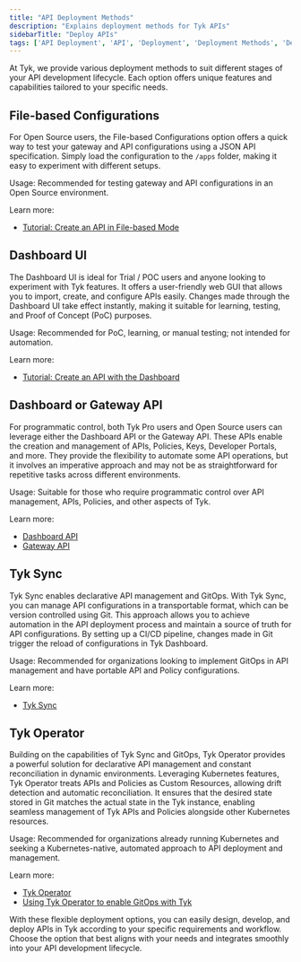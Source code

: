 ```yaml
---
title: "API Deployment Methods"
description: "Explains deployment methods for Tyk APIs"
sidebarTitle: "Deploy APIs"
tags: ['API Deployment', 'API', 'Deployment', 'Deployment Methods', 'Deploy APIs', 'Tyk Sync', 'Tyk Operator']
---
```


At Tyk, we provide various deployment methods to suit different stages of your API development lifecycle. Each option offers unique features and capabilities tailored to your specific needs.

## File-based Configurations

For Open Source users, the File-based Configurations option offers a quick way to test your gateway and API configurations using a JSON API specification. Simply load the configuration to the `/apps` folder, making it easy to experiment with different setups.

Usage: Recommended for testing gateway and API configurations in an Open Source environment.

Learn more:
* [Tutorial: Create an API in File-based Mode](/docsv2/5.7/api-management/gateway-config-managing-classic#create-an-api-in-file-based-mode)

## Dashboard UI

The Dashboard UI is ideal for Trial / POC users and anyone looking to experiment with Tyk features. It offers a user-friendly web GUI that allows you to import, create, and configure APIs easily. Changes made through the Dashboard UI take effect instantly, making it suitable for learning, testing, and Proof of Concept (PoC) purposes.

Usage: Recommended for PoC, learning, or manual testing; not intended for automation.

Learn more:
* [Tutorial: Create an API with the Dashboard](/docsv2/5.7/api-management/gateway-config-managing-classic#create-an-api-with-the-dashboard)

## Dashboard or Gateway API

For programmatic control, both Tyk Pro users and Open Source users can leverage either the Dashboard API or the Gateway API. These APIs enable the creation and management of APIs, Policies, Keys, Developer Portals, and more. They provide the flexibility to automate some API operations, but it involves an imperative approach and may not be as straightforward for repetitive tasks across different environments.

Usage: Suitable for those who require programmatic control over API management, APIs, Policies, and other aspects of Tyk.

Learn more:
- [Dashboard API](/docsv2/5.7/api-management/dashboard-configuration#exploring-the-dashboard-api)
- [Gateway API](/docsv2/5.7/tyk-gateway-api)

## Tyk Sync

Tyk Sync enables declarative API management and GitOps. With Tyk Sync, you can manage API configurations in a transportable format, which can be version controlled using Git. This approach allows you to achieve automation in the API deployment process and maintain a source of truth for API configurations. By setting up a CI/CD pipeline, changes made in Git trigger the reload of configurations in Tyk Dashboard.

Usage: Recommended for organizations looking to implement GitOps in API management and have portable API and Policy configurations.

Learn more:
- [Tyk Sync](/docsv2/5.7/api-management/automations/sync)

## Tyk Operator

Building on the capabilities of Tyk Sync and GitOps, Tyk Operator provides a powerful solution for declarative API management and constant reconciliation in dynamic environments. Leveraging Kubernetes features, Tyk Operator treats APIs and Policies as Custom Resources, allowing drift detection and automatic reconciliation. It ensures that the desired state stored in Git matches the actual state in the Tyk instance, enabling seamless management of Tyk APIs and Policies alongside other Kubernetes resources.

Usage: Recommended for organizations already running Kubernetes and seeking a Kubernetes-native, automated approach to API deployment and management.

Learn more:
- [Tyk Operator](/docsv2/5.7/api-management/automations/operator#what-is-tyk-operator)
- [Using Tyk Operator to enable GitOps with Tyk](/docsv2/5.7/api-management/automations)

With these flexible deployment options, you can easily design, develop, and deploy APIs in Tyk according to your specific requirements and workflow. Choose the option that best aligns with your needs and integrates smoothly into your API development lifecycle.
